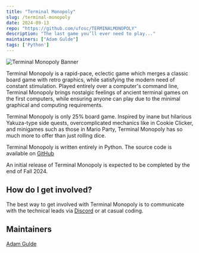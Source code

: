 ```yaml
---
title: "Terminal Monopoly"
slug: /terminal-monopoly
date: 2024-09-13
repo: "https://github.com/ufosc/TERMINALMONOPOLY"
description: "The last game you’ll ever need to play..."
maintainers: ["Adam Gulde"]
tags: ['Python']
---
```


![Terminal Monopoly Banner](https://i.imgur.com/Jv1LeWN.gif)

Terminal Monopoly is a rapid-pace, eclectic game which merges a classic board game with retro graphics, while satisfying the modern need of constant stimulation. Played entirely over a computer's command line, Terminal Monopoly brings nostalgic feelings of ancient terminal games on the first computers, while ensuring anyone can play due to the minimal graphical and computing requirements.

Terminal Monopoly is only 25% board game. Inspired by inane but hilarious Yakuza-type side quests, overcomplicated mechanics like in Cookie Clicker, and minigames such as those in Mario Party, Terminal Monopoly has so much more to offer than just rolling dice.

Terminal Monopoly is written entirely in Python. The source code is available on [GitHub](https://github.com/ufosc/TERMINALMONOPOLY)

An initial release of Terminal Monopoly is expected to be completed by the end of Fall 2024.

## How do I get involved?
The best way to get involved with Terminal Monopoly is to communicate with the technical leads via [Discord](https://discord.gg/Gsxej6u) or at casual coding.

## Maintainers
[Adam Gulde](mailto:adamgulde@ufl.edu)
